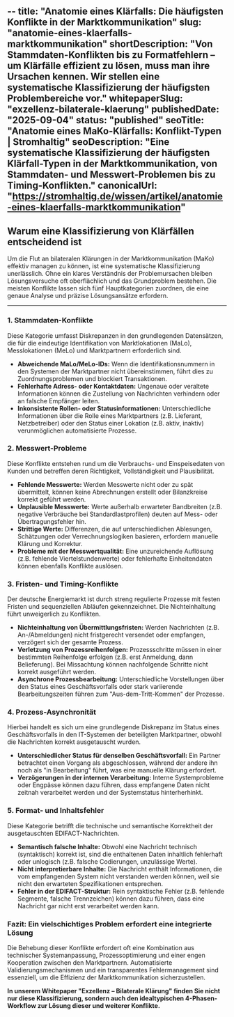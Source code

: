 --
title: "Anatomie eines Klärfalls: Die häufigsten Konflikte in der Marktkommunikation"
slug: "anatomie-eines-klaerfalls-marktkommunikation"
shortDescription: "Von Stammdaten-Konflikten bis zu Formatfehlern – um Klärfälle effizient zu lösen, muss man ihre Ursachen kennen. Wir stellen eine systematische Klassifizierung der häufigsten Problembereiche vor."
whitepaperSlug: "exzellenz-bilaterale-klaerung"
publishedDate: "2025-09-04"
status: "published"
seoTitle: "Anatomie eines MaKo-Klärfalls: Konflikt-Typen | Stromhaltig"
seoDescription: "Eine systematische Klassifizierung der häufigsten Klärfall-Typen in der Marktkommunikation, von Stammdaten- und Messwert-Problemen bis zu Timing-Konflikten."
canonicalUrl: "https://stromhaltig.de/wissen/artikel/anatomie-eines-klaerfalls-marktkommunikation"
---

## Warum eine Klassifizierung von Klärfällen entscheidend ist

Um die Flut an bilateralen Klärungen in der Marktkommunikation (MaKo) effektiv managen zu können, ist eine systematische Klassifizierung unerlässlich. Ohne ein klares Verständnis der Problemursachen bleiben Lösungsversuche oft oberflächlich und das Grundproblem bestehen. Die meisten Konflikte lassen sich fünf Hauptkategorien zuordnen, die eine genaue Analyse und präzise Lösungsansätze erfordern.

---

### 1. Stammdaten-Konflikte

Diese Kategorie umfasst Diskrepanzen in den grundlegenden Datensätzen, die für die eindeutige Identifikation von Marktlokationen (MaLo), Messlokationen (MeLo) und Marktpartnern erforderlich sind.

* **Abweichende MaLo/MeLo-IDs:** Wenn die Identifikationsnummern in den Systemen der Marktpartner nicht übereinstimmen, führt dies zu Zuordnungsproblemen und blockiert Transaktionen.
* **Fehlerhafte Adress- oder Kontaktdaten:** Ungenaue oder veraltete Informationen können die Zustellung von Nachrichten verhindern oder an falsche Empfänger leiten.
* **Inkonsistente Rollen- oder Statusinformationen:** Unterschiedliche Informationen über die Rolle eines Marktpartners (z.B. Lieferant, Netzbetreiber) oder den Status einer Lokation (z.B. aktiv, inaktiv) verunmöglichen automatisierte Prozesse.

### 2. Messwert-Probleme

Diese Konflikte entstehen rund um die Verbrauchs- und Einspeisedaten von Kunden und betreffen deren Richtigkeit, Vollständigkeit und Plausibilität.

* **Fehlende Messwerte:** Werden Messwerte nicht oder zu spät übermittelt, können keine Abrechnungen erstellt oder Bilanzkreise korrekt geführt werden.
* **Unplausible Messwerte:** Werte außerhalb erwarteter Bandbreiten (z.B. negative Verbräuche bei Standardlastprofilen) deuten auf Mess- oder Übertragungsfehler hin.
* **Strittige Werte:** Differenzen, die auf unterschiedlichen Ablesungen, Schätzungen oder Verrechnungslogiken basieren, erfordern manuelle Klärung und Korrektur.
* **Probleme mit der Messwertqualität:** Eine unzureichende Auflösung (z.B. fehlende Viertelstundenwerte) oder fehlerhafte Einheitendaten können ebenfalls Konflikte auslösen.

### 3. Fristen- und Timing-Konflikte

Der deutsche Energiemarkt ist durch streng regulierte Prozesse mit festen Fristen und sequenziellen Abläufen gekennzeichnet. Die Nichteinhaltung führt unweigerlich zu Konflikten.

* **Nichteinhaltung von Übermittlungsfristen:** Werden Nachrichten (z.B. An-/Abmeldungen) nicht fristgerecht versendet oder empfangen, verzögert sich der gesamte Prozess.
* **Verletzung von Prozessreihenfolgen:** Prozessschritte müssen in einer bestimmten Reihenfolge erfolgen (z.B. erst Anmeldung, dann Belieferung). Bei Missachtung können nachfolgende Schritte nicht korrekt ausgeführt werden.
* **Asynchrone Prozessbearbeitung:** Unterschiedliche Vorstellungen über den Status eines Geschäftsvorfalls oder stark variierende Bearbeitungszeiten führen zum "Aus-dem-Tritt-Kommen" der Prozesse.

### 4. Prozess-Asynchronität

Hierbei handelt es sich um eine grundlegende Diskrepanz im Status eines Geschäftsvorfalls in den IT-Systemen der beteiligten Marktpartner, obwohl die Nachrichten korrekt ausgetauscht wurden.

* **Unterschiedlicher Status für denselben Geschäftsvorfall:** Ein Partner betrachtet einen Vorgang als abgeschlossen, während der andere ihn noch als "in Bearbeitung" führt, was eine manuelle Klärung erfordert.
* **Verzögerungen in der internen Verarbeitung:** Interne Systemprobleme oder Engpässe können dazu führen, dass empfangene Daten nicht zeitnah verarbeitet werden und der Systemstatus hinterherhinkt.

### 5. Format- und Inhaltsfehler

Diese Kategorie betrifft die technische und semantische Korrektheit der ausgetauschten EDIFACT-Nachrichten.

* **Semantisch falsche Inhalte:** Obwohl eine Nachricht technisch (syntaktisch) korrekt ist, sind die enthaltenen Daten inhaltlich fehlerhaft oder unlogisch (z.B. falsche Codierungen, unzulässige Werte).
* **Nicht interpretierbare Inhalte:** Die Nachricht enthält Informationen, die vom empfangenden System nicht verstanden werden können, weil sie nicht den erwarteten Spezifikationen entsprechen.
* **Fehler in der EDIFACT-Struktur:** Rein syntaktische Fehler (z.B. fehlende Segmente, falsche Trennzeichen) können dazu führen, dass eine Nachricht gar nicht erst verarbeitet werden kann.

### Fazit: Ein vielschichtiges Problem erfordert eine integrierte Lösung

Die Behebung dieser Konflikte erfordert oft eine Kombination aus technischer Systemanpassung, Prozessoptimierung und einer engen Kooperation zwischen den Marktpartnern. Automatisierte Validierungsmechanismen und ein transparentes Fehlermanagement sind essenziell, um die Effizienz der Marktkommunikation sicherzustellen.

**In unserem Whitepaper "Exzellenz – Bilaterale Klärung" finden Sie nicht nur diese Klassifizierung, sondern auch den idealtypischen 4-Phasen-Workflow zur Lösung dieser und weiterer Konflikte.**
